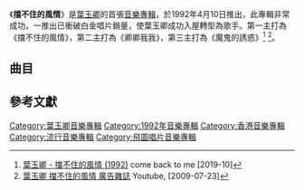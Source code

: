 {{Infobox album <!-- See Wikipedia:WikiProject_Albums -->
| name       = 擋不住的風情
| type       = [[專輯|專輯]]
| artist     = [[葉玉卿|葉玉卿]]
| cover      = 擋不住的風情 cover.jpg
| released   = 1992年4月10日
| recorded   = 1992年
| genre      = [[粵語流行音樂|粵語流行音樂]]
| length     = 43分40秒
| label      = [[飛圖唱片|飛圖唱片]]
<!-- 未知參數 | number     = 11 -->
| prev_title = 
| prev_year  = 
| next_title = [[全部給你|全部給你]]
| next_year  = 1992 <!-- 11月3日 -->
}}
《'''擋不住的風情'''》是[[葉玉卿|葉玉卿]]的首張[[音樂專輯|音樂專輯]]，於1992年4月10日推出，此專輯非常成功，一推出已衝破白金唱片銷量，使葉玉卿成功入屋轉型為歌手。第一主打為《擋不住的風情》，第二主打為《卿卿我我》，第三主打為《魔鬼的誘惑》<ref>[http://comebacktolove.blogspot.com/2019/10/1992_17.html  葉玉卿 - 擋不住的風情 (1992)] {{Wayback|url=http://comebacktolove.blogspot.com/2019/10/1992_17.html |date=20200117204000 }} come back to me [2019-10]</ref> <ref>[https://www.youtube.com/watch?v=o1EDVcKIjjY 葉玉卿 擋不住的風情 廣告雜誌] Youtube, [2009-07-23]</ref>。

==曲目==
{{tracklist
| headline        = 
| total_length    = 43:40

| all_producer = [[鍾定一|鍾定一]]

| title1         = 擋不住的風情
| music1         = [[姚敏|姚敏]]
| lyrics1        = [[周禮茂|周禮茂]]
| arranger1      = [[王利名|王利名]]
| longnote1      = 改編自[[姚莉|姚莉]]的《得不到的愛情》
| length1        = 2:59

| title2         = 一切都為愛
| music2         = [[陳容森|陳容森]]
| lyrics2        = [[潘偉源|潘偉源]]
| arranger2      = [[盧東尼|盧東尼]]
| note2          = 獨唱版
| longnote2      = 國語版本為《不變的愛》<br>另有[[張立基|張立基]]合唱版本
| length2        = 4:20

| title3         = 好東西
| music3         = [[Rudy_Love|Rudy Love]]<br>[[Ian_Tilbury|Ian Tilbury]]
| lyrics3        = 周禮茂
| arranger3      = 王利名
| longnote3      = 國語版本為《想不想，要不要》
| length3        = 4:13

| title4         = 卿卿我我
| music4         = 盧東尼
| lyrics4        = [[林振強|林振強]]
| arranger4      = 盧東尼
| longnote4      = 國語版本為《記憶》
| length4        = 4:02

| title5         = 魔鬼的誘惑
| music5         = [[劉家昌|劉家昌]]
| lyrics5        = 潘偉源
| arranger5      = [[唐奕聰|唐奕聰]]
| longnote5      = 改編自[[尤雅|尤雅]]的《梅蘭梅蘭我愛你》
| length5        = 3:57

| title6         = 不散的空虛
| music6         = [[黃品源|黃品源]]
| lyrics6        = 林振強
| arranger6      = 盧東尼
| longnote6      = 改編自[[黃品源|黃品源]]的《你怎麼捨得我難過》<br>同曲曲目：[[劉錫明|劉錫明]]《你怎麼捨得我難過》及[[蔡濟文|蔡濟文]]《永遠最愛你是誰》
| length6        = 4:57

| title7         = 多一點暖
| music7         = [[Ana_Christensen|Ana Christensen]]
| lyrics7        = 潘偉源
| arranger7      = 唐奕聰
| longnote7      = 
| length7        = 4:04

| title8         = 蜜糖兒
| music8         = [[冼華|冼華]]
| lyrics8        = 潘偉源
| arranger8      = 唐奕聰
| longnote8      = 改編自[[鄧麗君|鄧麗君]]《我一見你就笑》
| length8        = 3:36

| title9         = 延續這夜
| music9         = [[葉佳修|葉佳修]]
| lyrics9        = 潘偉源
| arranger9      = Joey Villanueva
| longnote9      = 
| length9        = 4:11

| title10        = 不變的愛
| music10        = 陳容森
| lyrics10       = 陳容森
| arranger10     = 盧東尼
| note10          = 國語
| longnote10     = 與[[李家發_(香港)|李家發]]合唱<br>粵語原曲為《一切都為愛》<br>另有[[蔡濟文|蔡濟文]]合唱版本
| length10       = 4:20

| title11        = 得不到的愛情
| music11        = 姚敏
| lyrics11       = [[嚴折西|陸麗]]
| arranger11     = 王利名
| note11         = 國語
| longnote11     = 原唱者為[[姚莉|姚莉]]
| length11       = 2:57
}}

==參考文獻==

[[Category:葉玉卿音樂專輯|Category:葉玉卿音樂專輯]]
[[Category:1992年音樂專輯|Category:1992年音樂專輯]]
[[Category:香港音樂專輯|Category:香港音樂專輯]]
[[Category:流行音樂專輯|Category:流行音樂專輯]]
[[Category:飛圖唱片音樂專輯|Category:飛圖唱片音樂專輯]]